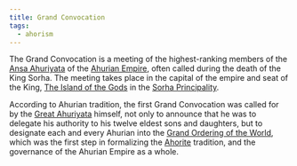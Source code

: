 ```yaml
---
title: Grand Convocation
tags:
  - ahorism
---
```


<Stub />

The Grand Convocation is a meeting of the highest-ranking members of the
[Ansa Ahuriyata](/religions/ahorism/caste/ansa-ahuriyata/) of the
[Ahurian Empire](/locations/ahuria/), often called during the death of
the King Sorha. The meeting takes place in the capital of the empire and seat of
the King, [The Island of the Gods](/locations/island-of-the-gods/) in
the [Sorha Principality](/locations/sorha/).

According to Ahurian tradition, the first Grand Convocation was called for by
the [Great Ahuriyata](/religions/ahorism/great-ahuriyata) himself, not only to announce that
he was to delegate his authority to his twelve eldest sons and daughters, but to
designate each and every Ahurian into the
[Grand Ordering of the World](/religions/ahorism/grand-ordering-of-the-world), which was the
first step in formalizing the [Ahorite](/religions/ahorism) tradition, and the
governance of the Ahurian Empire as a whole.

